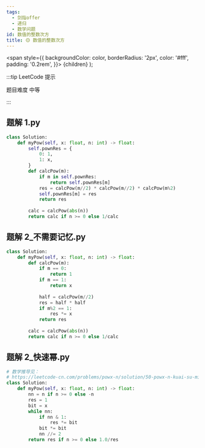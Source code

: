 ```yaml
---
tags:
  - 剑指offer
  - 递归
  - 数学问题
id: 数值的整数次方
title: 🟡 数值的整数次方
---
```


  <span
    style={{
      backgroundColor: color,
      borderRadius: '2px',
      color: '#fff',
      padding: '0.2rem',
    }}>
    {children}
  </span>
);

:::tip LeetCode 提示

题目难度 <Highlight color="#ffc01e">中等</Highlight>

:::

## 题解 1.py

```py
class Solution:
    def myPow(self, x: float, n: int) -> float:
        self.pownRes = {
            0: 1,
            1: x,
        }
        def calcPow(m):
            if m in self.pownRes:
                return self.pownRes[m]
            res = calcPow(m//2) * calcPow(m//2) * calcPow(m%2)
            self.pownRes[m] = res
            return res
        
        calc = calcPow(abs(n))
        return calc if n >= 0 else 1/calc
```

## 题解 2_不需要记忆.py

```py
class Solution:
    def myPow(self, x: float, n: int) -> float:
        def calcPow(m):
            if m == 0:
                return 1
            if m == 1:
                return x
    
            half = calcPow(m//2)
            res = half * half
            if m%2 == 1:
                res *= x
            return res
        
        calc = calcPow(abs(n))
        return calc if n >= 0 else 1/calc
```

## 题解 2_快速幂.py

```py
# 数学推导见：
# https://leetcode-cn.com/problems/powx-n/solution/50-powx-n-kuai-su-mi-qing-xi-tu-jie-by-jyd/
class Solution:
    def myPow(self, x: float, n: int) -> float:
        nn = n if n >= 0 else -n
        res = 1
        bit = x
        while nn:
            if nn & 1:
                res *= bit
            bit *= bit
            nn //= 2
        return res if n >= 0 else 1.0/res
```


